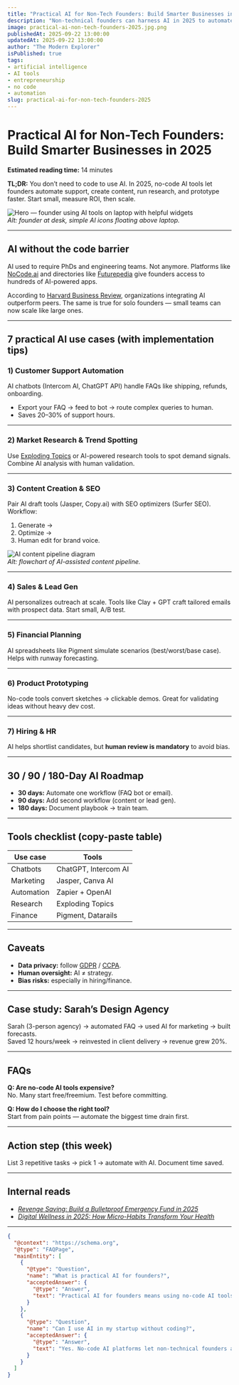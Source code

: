 ```yaml
---
title: "Practical AI for Non-Tech Founders: Build Smarter Businesses in 2025"
description: "Non-technical founders can harness AI in 2025 to automate tasks, cut costs, and scale smarter without code. Learn the top tools, strategies, and step-by-step roadmap."
image: practical-ai-non-tech-founders-2025.jpg.png
publishedAt: 2025-09-22 13:00:00
updatedAt: 2025-09-22 13:00:00
author: "The Modern Explorer"
isPublished: true
tags:
- artificial intelligence
- AI tools
- entrepreneurship
- no code
- automation
slug: practical-ai-for-non-tech-founders-2025
---
```


# Practical AI for Non-Tech Founders: Build Smarter Businesses in 2025

**Estimated reading time:** 14 minutes  

**TL;DR:** You don’t need to code to use AI. In 2025, no-code AI tools let founders automate support, create content, run research, and prototype faster. Start small, measure ROI, then scale.

![Hero — founder using AI tools on laptop with helpful widgets](/blogs/practical-ai-hero.jpg)  
*Alt: founder at desk, simple AI icons floating above laptop.*

---

## AI without the code barrier

AI used to require PhDs and engineering teams. Not anymore. Platforms like [NoCode.ai](https://nocode.ai/) and directories like [Futurepedia](https://www.futurepedia.io/) give founders access to hundreds of AI-powered apps.  

According to [Harvard Business Review](https://hbr.org/), organizations integrating AI outperform peers. The same is true for solo founders — small teams can now scale like large ones.

---

## 7 practical AI use cases (with implementation tips)

### 1) Customer Support Automation
AI chatbots (Intercom AI, ChatGPT API) handle FAQs like shipping, refunds, onboarding.  

- Export your FAQ → feed to bot → route complex queries to human.  
- Saves 20–30% of support hours.

---

### 2) Market Research & Trend Spotting
Use [Exploding Topics](https://explodingtopics.com/) or AI-powered research tools to spot demand signals. Combine AI analysis with human validation.

---

### 3) Content Creation & SEO
Pair AI draft tools (Jasper, Copy.ai) with SEO optimizers (Surfer SEO). Workflow:  

1. Generate →  
2. Optimize →  
3. Human edit for brand voice.  

![AI content pipeline diagram](/blogs/ai-content-pipeline.jpg)  
*Alt: flowchart of AI-assisted content pipeline.*

---

### 4) Sales & Lead Gen
AI personalizes outreach at scale. Tools like Clay + GPT craft tailored emails with prospect data. Start small, A/B test.

---

### 5) Financial Planning
AI spreadsheets like Pigment simulate scenarios (best/worst/base case). Helps with runway forecasting.

---

### 6) Product Prototyping
No-code tools convert sketches → clickable demos. Great for validating ideas without heavy dev cost.

---

### 7) Hiring & HR
AI helps shortlist candidates, but **human review is mandatory** to avoid bias.

---

## 30 / 90 / 180-Day AI Roadmap

- **30 days:** Automate one workflow (FAQ bot or email).  
- **90 days:** Add second workflow (content or lead gen).  
- **180 days:** Document playbook → train team.  

---

## Tools checklist (copy-paste table)

| Use case | Tools |
|----------|-------|
| Chatbots | ChatGPT, Intercom AI |
| Marketing | Jasper, Canva AI |
| Automation | Zapier + OpenAI |
| Research | Exploding Topics |
| Finance | Pigment, Datarails |

---

## Caveats

- **Data privacy:** follow [GDPR](https://gdpr.eu/) / [CCPA](https://oag.ca.gov/privacy/ccpa).  
- **Human oversight:** AI ≠ strategy.  
- **Bias risks:** especially in hiring/finance.  

---

## Case study: Sarah’s Design Agency

Sarah (3-person agency) → automated FAQ → used AI for marketing → built forecasts.  
Saved 12 hours/week → reinvested in client delivery → revenue grew 20%.  

---

## FAQs

**Q: Are no-code AI tools expensive?**  
No. Many start free/freemium. Test before committing.  

**Q: How do I choose the right tool?**  
Start from pain points — automate the biggest time drain first.  

---

## Action step (this week)

List 3 repetitive tasks → pick 1 → automate with AI. Document time saved.

---

## Internal reads

- *[Revenge Saving: Build a Bulletproof Emergency Fund in 2025](/revenge-saving-emergency-fund-2025)*  
- *[Digital Wellness in 2025: How Micro-Habits Transform Your Health](/digital-wellness-micro-habits-2025)*  

---

```json
{
  "@context": "https://schema.org",
  "@type": "FAQPage",
  "mainEntity": [
    {
      "@type": "Question",
      "name": "What is practical AI for founders?",
      "acceptedAnswer": {
        "@type": "Answer",
        "text": "Practical AI for founders means using no-code AI tools to automate tasks, create content, generate insights, and scale smarter without technical expertise."
      }
    },
    {
      "@type": "Question",
      "name": "Can I use AI in my startup without coding?",
      "acceptedAnswer": {
        "@type": "Answer",
        "text": "Yes. No-code AI platforms let non-technical founders automate workflows, marketing, and research without writing a single line of code."
      }
    }
  ]
}
```
